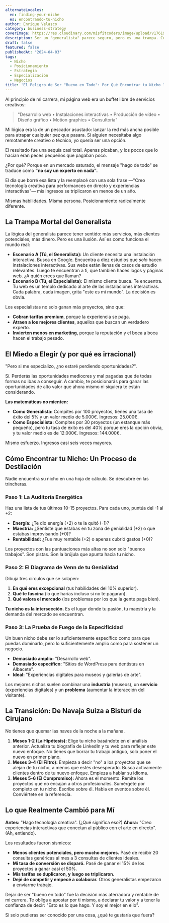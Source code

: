 ```yaml
---
alternateLocales:
  en: finding-your-niche
  es: encontrando-tu-nicho
author: Enrique Velasco
category: business-strategy
coverImage: https://res.cloudinary.com/misfitcoders/image/upload/v1761918592/eVelasco/covers/articles/finding-your-niche_ihi2ek.png
description: Ser un "generalista" parece seguro, pero es una trampa. Cómo dejar de ser un "chico para todo" y convertirte en el experto al que todos quieren contratar.
draft: false
featured: false
publishedAt: "2024-04-03"
tags:
  - Nicho
  - Posicionamiento
  - Estrategia
  - Especialización
  - Negocios
title: 'El Peligro de Ser "Bueno en Todo": Por Qué Encontrar tu Nicho lo Cambia Todo'
---
```


Al principio de mi carrera, mi página web era un buffet libre de servicios creativos:

> "Desarrollo web • Instalaciones interactivas • Producción de vídeo • Diseño gráfico • Motion graphics • Consultoría"

Mi lógica era la de un pescador asustado: lanzar la red más ancha posible para atrapar cualquier pez que pasara. Si alguien necesitaba algo remotamente creativo o técnico, yo quería ser una opción.

El resultado fue una sequía casi total. Apenas picaban, y los pocos que lo hacían eran peces pequeños que pagaban poco.

¿Por qué? Porque en un mercado saturado, el mensaje "hago de todo" se traduce como **"no soy un experto en nada".**

El día que borré esa lista y la reemplacé con una sola frase —"Creo tecnología creativa para performances en directo y experiencias interactivas"— mis ingresos se triplicaron en menos de un año.

Mismas habilidades. Misma persona. Posicionamiento radicalmente diferente.

## La Trampa Mortal del Generalista

La lógica del generalista parece tener sentido: más servicios, más clientes potenciales, más dinero. Pero es una ilusión. Así es como funciona el mundo real:

- **Escenario A (Tú, el Generalista):** Un cliente necesita una instalación interactiva. Busca en Google. Encuentra a diez estudios que _solo_ hacen instalaciones interactivas. Sus webs están llenas de casos de estudio relevantes. Luego te encuentran a ti, que también haces logos y páginas web. ¿A quién crees que llaman?
- **Escenario B (Tú, el Especialista):** El mismo cliente busca. Te encuentra. Tu web es un templo dedicado al arte de las instalaciones interactivas. Cada palabra, cada imagen, grita "este es mi mundo". La decisión es obvia.

Los especialistas no solo ganan más proyectos, sino que:

- **Cobran tarifas premium**, porque la experiencia se paga.
- **Atraen a los mejores clientes**, aquellos que buscan un verdadero experto.
- **Invierten menos en marketing**, porque la reputación y el boca a boca hacen el trabajo pesado.

## El Miedo a Elegir (y por qué es irracional)

"Pero si me especializo, ¿no estaré perdiendo oportunidades?".

Sí. Perderás las oportunidades mediocres y mal pagadas que de todas formas no ibas a conseguir. A cambio, te posicionarás para ganar las oportunidades de alto valor que ahora mismo ni siquiera te están considerando.

**Las matemáticas no mienten:**

- **Como Generalista:** Compites por 100 proyectos, tienes una tasa de éxito del 5% y un valor medio de 5.000€. Ingresos: 25.000€.
- **Como Especialista:** Compites por 30 proyectos (un estanque más pequeño), pero tu tasa de éxito es del 40% porque eres la opción obvia, y tu valor medio es de 12.000€. Ingresos: 144.000€.

Mismo esfuerzo. Ingresos casi seis veces mayores.

## Cómo Encontrar tu Nicho: Un Proceso de Destilación

Nadie encuentra su nicho en una hoja de cálculo. Se descubre en las trincheras.

### Paso 1: La Auditoría Energética

Haz una lista de tus últimos 10-15 proyectos. Para cada uno, puntúa del -1 al +2:

- **Energía:** ¿Te dio energía (+2) o te la quitó (-1)?
- **Maestría:** ¿Sentiste que estabas en tu zona de genialidad (+2) o que estabas improvisando (+0)?
- **Rentabilidad:** ¿Fue muy rentable (+2) o apenas cubrió gastos (+0)?

Los proyectos con las puntuaciones más altas no son solo "buenos trabajos". Son pistas. Son la brújula que apunta hacia tu nicho.

### Paso 2: El Diagrama de Venn de tu Genialidad

Dibuja tres círculos que se solapen:

1.  **En qué eres excepcional** (tus habilidades del 10% superior).
2.  **Qué te fascina** (lo que harías incluso si no te pagaran).
3.  **Qué valora el mercado** (los problemas por los que la gente paga bien).

**Tu nicho es la intersección.** Es el lugar donde tu pasión, tu maestría y la demanda del mercado se encuentran.

### Paso 3: La Prueba de Fuego de la Especificidad

Un buen nicho debe ser lo suficientemente específico como para que puedas dominarlo, pero lo suficientemente amplio como para sostener un negocio.

- **Demasiado amplio:** "Desarrollo web".
- **Demasiado específico:** "Sitios de WordPress para dentistas en Albacete".
- **Ideal:** "Experiencias digitales para museos y galerías de arte".

Los mejores nichos suelen combinar una **industria** (museos), un **servicio** (experiencias digitales) y un **problema** (aumentar la interacción del visitante).

## La Transición: De Navaja Suiza a Bisturí de Cirujano

No tienes que quemar las naves de la noche a la mañana.

1.  **Meses 1-2 (La Hipótesis):** Elige tu nicho basándote en el análisis anterior. Actualiza tu biografía de LinkedIn y tu web para reflejar este nuevo enfoque. No tienes que borrar tu trabajo antiguo, solo poner el nuevo en primer plano.
2.  **Meses 3-4 (El Filtro):** Empieza a decir "no" a los proyectos que se alejan de tu nicho, a menos que estés desesperado. Busca activamente clientes dentro de tu nuevo enfoque. Empieza a hablar su idioma.
3.  **Meses 5-6 (El Compromiso):** Ahora es el momento. Remite los proyectos que no encajan a otros profesionales. Sumérgete por completo en tu nicho. Escribe sobre él. Habla en eventos sobre él. Conviértete en la referencia.

## Lo que Realmente Cambió para Mí

**Antes:** "Hago tecnología creativa". (¿Qué significa eso?)
**Ahora:** "Creo experiencias interactivas que conectan al público con el arte en directo". (Ah, entiendo).

Los resultados fueron sísmicos:

- **Menos clientes potenciales, pero mucho mejores.** Pasé de recibir 20 consultas genéricas al mes a 3 consultas de clientes ideales.
- **Mi tasa de conversión se disparó.** Pasé de ganar el 15% de los proyectos a ganar casi el 50%.
- **Mis tarifas se duplicaron, y luego se triplicaron.**
- **Dejé de competir y empecé a colaborar.** Otros generalistas empezaron a enviarme trabajo.

Dejar de ser "bueno en todo" fue la decisión más aterradora y rentable de mi carrera. Te obliga a apostar por ti mismo, a declarar tu valor y a tener la confianza de decir: "Esto es lo que hago. Y soy el mejor en ello".

Si solo pudieras ser conocido por una cosa, ¿qué te gustaría que fuera?
